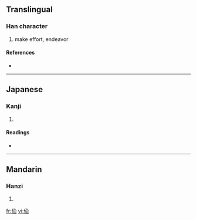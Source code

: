 ==Translingual==

===Han character===
{{Han char|rn=9|rad=人|as=05|sn=7|four=2827<sub>0</sub>|canj=人人山 (OOU)}}

# make effort, endeavor

====References====
* {{Han ref|kx=0100.021|dkj=00532|hdz=10137.010|uh=4F61|ud=20321|bh=CA69|bd=51817}}

----

==Japanese==

===Kanji===
{{ja-kanji|grade=|rs=人05}}

# {{defn|Japanese|sort=人05}}

====Readings====
* {{ja-readings|on=[[けん]] (ken)|kun=[[かるい]] (karui)}}

----

==Mandarin==

===Hanzi===
{{cmn-hanzi|pin=[[xuān]] ([[xuan1]])|wg=hsüan<sup>1</sup>}}

# {{defn|Mandarin|sort=人05}}

[[fr:佡]]
[[vi:佡]]